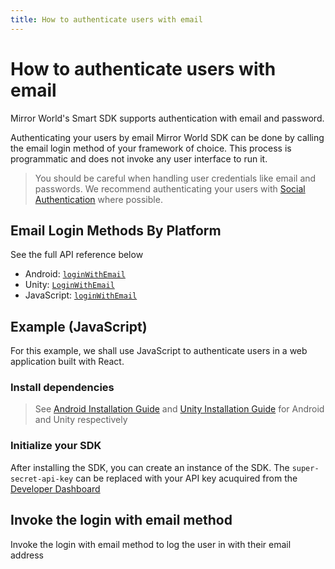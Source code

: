 ```yaml
---
title: How to authenticate users with email
---
```


# How to authenticate users with email

Mirror World's Smart SDK supports authentication with email and password.

Authenticating your users by email Mirror World SDK can be done by calling the
email login method of your framework of choice. This process is programmatic and
does not invoke any user interface to run it.

> You should be careful when handling user credentials like email and passwords.
> We recommend authenticating your users with
> [Social Authentication](/tutorials/authentication/authenticating-with-social-providers)
> where possible.

## Email Login Methods By Platform

See the full API reference below

- Android:
  [`loginWithEmail`](/api-reference/android/authentication/loginWithEmail)
- Unity: [`LoginWithEmail`](/api-reference/unity/authentication/LoginWithEmail)
- JavaScript:
  [`loginWithEmail`](/api-reference/js/authentication/loginWithEmail)

## Example (JavaScript)

For this example, we shall use JavaScript to authenticate users in a web
application built with React.

### Install dependencies

<CodeSnippet id="tutorial/installation.mdx" />

> See [Android Installation Guide](/integration/android) and
> [Unity Installation Guide](/integration/unity) for Android and Unity
> respectively

### Initialize your SDK

After installing the SDK, you can create an instance of the SDK. The
`super-secret-api-key` can be replaced with your API key acuquired from the
[Developer Dashboard](https://app.mirrorworld.fun)

<CodeSnippet id="tutorial/initialization.mdx" />

## Invoke the login with email method

Invoke the login with email method to log the user in with their email address

<CodeSnippet id="tutorial/authentication/login-with-email.mdx" />
